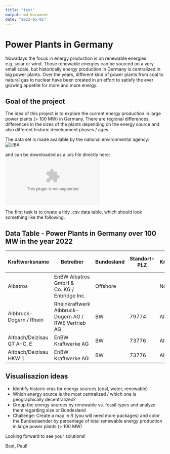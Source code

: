 ```yaml
---
title: "test"
output: md_document
date: "2023-05-01"
---
```


# Power Plants in Germany

Nowadays the focus in energy production is on renewable energies e.g. solar or wind. Those renewable energies can be sourced on a very small scale, but historically energy production in Germany is centralized in big power plants. Over the years, different kind of power plants from coal to natural gas to nuclear have been created in an effort to satisfy the ever growing appetite for more and more energy.

## Goal of the project

The idea of this project is to explore the current energy production in large power plants (\> 100 MW) in Germany. There are regional differences, differences in the sizes of the plants depending on the energy source and also different historic development phases / ages.

The data set is made available by the national environmental agency: ![UBA](https://www.umweltbundesamt.de/dokument/datenbank-kraftwerke-in-deutschland)

and can be downloaded as a .xls file directly here: ![DATA](https://www.umweltbundesamt.de/sites/default/files/medien/372/dokumente/kraftwerke_de_ab_100_mw_0.xls)

The first task is to create a tidy .csv data table, which should look something like the following.

## Data Table - Power Plants in Germany over 100 MW in the year 2022

| Kraftwerksname             | Betreiber                                           | Bundesland | Standort-PLZ | Kraftwerksstandort | Elektrische Bruttoleistung (MW) | Fernwärme-leistung (MW) | Inbetriebnahme (ggf. Ertüchtigung) | Anlagenart | Primärenergieträger |
|----------------------------|-----------------------------------------------------|------------|--------------|--------------------|---------------------------------|-------------------------|------------------------------------|------------|---------------------|
| Albatros                   | EnBW Albatros GmbH & Co. KG / Enbridge Inc.         | Offshore   |              | Nordsee            | 112,0                           |                         | 2019                               | WEA        | Wind (O)            |
| Albbruck-Dogern / Rhein    | Rheinkraftwerk Albbruck-Dogern AG / RWE Vertrieb AG | BW         | 79774        | Albbruck           | 108,9                           |                         | 1933 / 2009 (2020)                 | LWK        | Wasser              |
| Altbach/Deizisau GT A-C, E | EnBW Kraftwerke AG                                  | BW         | 73776        | Altbach            | 305,0                           |                         | 1971-1997                          | GT         | Erdgas              |
| Altbach/Deizisau HKW 1     | EnBW Kraftwerke AG                                  | BW         | 73776        | Altbach            | 476,0                           | 280,0                   | 1985 (2006)                        | HKW        | Steinkohle          |

## Visualisazion ideas

-   Identify historic eras for energy sources (coal, water, renewable)
-   Which energy source is the most centralized / which one is geographically decentralized?
-   Group the energy sources by renewable vs. fossil types and analyze them regarding size or Bundesland
-   Challenge: Create a map in R (you will need more packages) and color the Bundeslaender by percentage of total renewable energy production in large power plants (\> 100 MW)

Looking forward to see your solutions!

Best, Paul!
